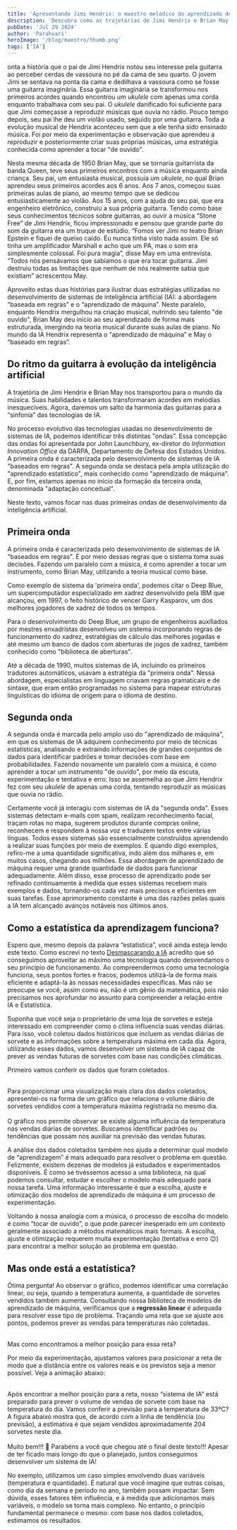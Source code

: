 ```yaml
---
title: 'Apresentando Jimi Hendrix: o maestro melódico do aprendizado de máquina'
description: 'Descubra como as trajetórias de Jimi Hendrix e Brian May se conectam ao desenvolvimento da Inteligência Artificial!'
pubDate: 'Jul 29 2024'
author: 'Parahuari'
heroImage: '/blog/maestro/thumb.png'
tags: ['IA']
---
```


<CapitalLetter letter='C' />onta a história que o pai de Jimi Hendrix notou seu interesse pela guitarra ao perceber cerdas de vassoura no pé da cama de seu quarto. O jovem Jimi se sentava na ponta da cama e dedilhava a vassoura como se fosse uma guitarra imaginária. Essa guitarra imaginária se transformou nos primeiros acordes quando encontrou um *ukulele* com apenas uma corda enquanto trabalhava com seu pai. O *ukulele* danificado foi suficiente para que Jimi começasse a reproduzir músicas que ouvia no rádio. Pouco tempo depois, seu pai lhe deu um violão usado, seguido por uma guitarra. Toda a evolução musical de Hendrix aconteceu sem que a ele tenha sido ensinado música. Foi por meio da experimentação e observação que aprendeu a reproduzir e posteriormente criar suas próprias músicas, uma estratégia conhecida como aprender a tocar "de ouvido". 

Nesta mesma década de 1950 Brian May, que se tornaria guitarrista da banda Queen, teve seus primeiros encontros com a música enquanto ainda criança. Seu pai, um entusiasta musical, possuía um *ukulele*, no qual Brian aprendeu seus primeiros acordes aos 6 anos. Aos 7 anos, começou suas primeiras aulas de piano, ao mesmo tempo que se dedicou entusiasticamente ao violão. Aos 15 anos, com a ajuda do seu pai, que era engenheiro eletrônico, construiu a sua própria guitarra. Tendo como base seus conhecimentos técnicos sobre guitarras, ao ouvir a música “Stone Free” de Jimi Hendrix, ficou impressionado e pensou que grande parte do som da guitarra era um truque de estúdio. “Fomos ver Jimi no teatro Brian Epstein e fiquei de queixo caído. Eu nunca tinha visto nada assim. Ele só tinha um amplificador Marshall e acho que um PA, mas o som era simplesmente colossal. Foi pura magia”, disse May em uma entrevista. “Todos nós pensávamos que sabíamos o que era tocar guitarra. Jimi destruiu todas as limitações que nenhum de nós realmente sabia que existiam” acrescentou May.

Aproveito estas duas histórias para ilustrar duas estratégias utilizadas no desenvolvimento de sistemas de inteligência artificial (IA): a abordagem “baseada em regras” e o “aprendizado de máquina”. Neste paralelo, enquanto Hendrix mergulhou na criação musical, nutrindo seu talento "de ouvido", Brian May deu início ao seu aprendizado de forma mais estruturada, imergindo na teoria musical durante suas aulas de piano. No mundo da IA Hendrix representa o “aprendizado de máquina” e May o “baseado em regras”.

## Do ritmo da guitarra à evolução da inteligência artificial
A trajetória de Jimi Hendrix e Brian May nos transportou para o mundo da música. Suas habilidades e talentos transformaram acordes em melodias inesquecíveis. Agora, daremos um salto da harmonia das guitarras para a “sinfonia” das tecnologias de IA.

No processo evolutivo das tecnologias usadas no desenvolvimento de sistemas de IA, podemos identificar três distintas "ondas". Essa concepção das ondas foi apresentada por John Launchbury, ex-diretor do *Information Innovation Office* da DARPA, Departamento de Defesa dos Estados Unidos. A primeira onda é caracterizada pelo desenvolvimento de sistemas de IA "baseados em regras". A segunda onda se destaca pela ampla utilização do "aprendizado estatístico", mais conhecido como "aprendizado de máquina". E, por fim, estamos apenas no início da formação da terceira onda, denominada "adaptação conceitual".

Neste texto, vamos focar nas duas primeiras ondas de desenvolvimento da inteligência artificial.
<Imagem img='/blog/maestro/tres_ondas.jpg' caption='Concepção das ondas apresentada por John Launchbury.'/>
<br />
## Primeira onda
A primeira onda é caracterizada pelo desenvolvimento de sistemas de IA "baseados em regras". É por meio dessas regras que o sistema toma suas decisões. Fazendo um paralelo com a música, é como aprender a tocar um instrumento, como Brian May, utilizando a teoria musical como base.

Como exemplo de sistema da 'primeira onda', podemos citar o Deep Blue, um supercomputador especializado em xadrez desenvolvido pela IBM que alcançou, em 1997, o feito histórico de vencer Garry Kasparov, um dos melhores jogadores de xadrez de todos os tempos.

Para o desenvolvimento do Deep Blue, um grupo de engenheiros auxiliados por mestres enxadristas desenvolveu um sistema incorporando regras de funcionamento do xadrez, estratégias de cálculo das melhores jogadas e até mesmo um banco de dados com aberturas de jogos de xadrez, também conhecido como "biblioteca de aberturas".

Até a década de 1990, muitos sistemas de IA, incluindo os primeiros tradutores automáticos, usavam a estratégia da "primeira onda". Nessa abordagem, especialistas em linguagem criavam regras gramaticais e de sintaxe, que eram então programadas no sistema para mapear estruturas linguísticas do idioma de origem para o idioma de destino.

## Segunda onda
A segunda onda é marcada pelo amplo uso do "aprendizado de máquina", em que os sistemas de IA adquirem conhecimento por meio de técnicas estatísticas, analisando e extraindo informações de grandes conjuntos de dados para identificar padrões e tomar decisões com base em probabilidades. Fazendo novamente um paralelo com a música, é como aprender a tocar um instrumento "de ouvido", por meio da escuta, experimentação e tentativa e erro. Isso se assemelha ao que Jimi Hendrix fez com seu *ukulele* de apenas uma corda, tentando reproduzir as músicas que ouvia no rádio.

Certamente você já interagiu com sistemas de IA da "segunda onda". Esses sistemas detectam e-mails com spam, realizam reconhecimento facial, traçam rotas no mapa, sugerem produtos durante compras online, reconhecem e respondem à nossa voz e traduzem textos entre várias línguas. Todos esses sistemas são essencialmente construídos aprendendo a realizar suas funções por meio de exemplos. E quando digo exemplos, refiro-me a uma quantidade significativa, indo além dos milhares e, em muitos casos, chegando aos milhões. Essa abordagem de aprendizado de máquina requer uma grande quantidade de dados para funcionar adequadamente. Além disso, esse processo de aprendizado pode ser refinado continuamente à medida que esses sistemas recebem mais exemplos e dados, tornando-os cada vez mais precisos e eficientes em suas tarefas. Esse aprimoramento constante é uma das razões pelas quais a IA tem alcançado avanços notáveis nos últimos anos.

## Como a estatística da aprendizagem funciona?
Espero que, mesmo depois da palavra “estatística”, você ainda esteja lendo este texto. Como escrevi no texto [Desmascarando a IA](/blog/desmascarando/) acredito que só conseguimos aproveitar ao máximo uma tecnologia quando desvendamos o seu princípio de funcionamento. Ao compreendermos como uma tecnologia funciona, seus pontos fortes e fracos, podemos utilizá-la de forma mais eficiente e adaptá-la às nossas necessidades específicas. Mas não se preocupe se você, assim como eu, não é um gênio da matemática, pois não precisamos nos aprofundar no assunto para compreender a relação entre IA e Estatística.

Suponha que você seja o proprietário de uma loja de sorvetes e esteja interessado em compreender como o clima influencia suas vendas diárias. Para isso, você coletou dados históricos que incluem as vendas diárias de sorvete e as informações sobre a temperatura máxima em cada dia. Agora, utilizando esses dados, vamos desenvolver um sistema de IA capaz de prever as vendas futuras de sorvetes com base nas condições climáticas.

Primeiro vamos conferir os dados que foram coletados. 
<center>
<Imagem img='/blog/maestro/prancheta-preenchida.jpg' caption='Tabela com as vendas diárias de sorvetes e as respectivas temperaturas máximas de cada dia.'/>
</center>
<br />
Para proporcionar uma visualização mais clara dos dados coletados, apresentei-os na forma de um gráfico que relaciona o volume diário de sorvetes vendidos com a temperatura máxima registrada no mesmo dia.
<center>
<Imagem img='/blog/maestro/grafico-sorvete-transforma-pontos.gif' caption='Volume de vendas de sorvetes em relação a temperatura.'/>
</center>
<br />
O gráfico nos permite observar se existe alguma influência da temperatura nas vendas diárias de sorvetes. Buscamos identificar padrões ou tendências que possam nos auxiliar na previsão das vendas futuras. 

A análise dos dados coletados também nos ajuda a determinar qual modelo de “aprendizagem” é mais adequado para resolver o problema em questão. Felizmente, existem dezenas de modelos já estudados e experimentados disponíveis. É como se tivéssemos acesso a uma biblioteca, na qual podemos consultar, estudar e escolher o modelo mais adequado para nossa tarefa. Uma informação interessante é que a escolha, ajuste e otimização dos modelos de aprendizado de máquina é um processo de experimentação.

Voltando à nossa analogia com a música, o processo de escolha do modelo é como “tocar de ouvido”, o que pode parecer inesperado em um contexto geralmente associado a métodos matemáticos mais formais. A escolha, ajuste e otimização requerem muita experimentação (tentativa e erro 😉) para encontrar a melhor solução ao problema em questão.

## Mas onde está a estatística?
Ótima pergunta! Ao observar o gráfico, podemos identificar uma correlação linear, ou seja, quando a temperatura aumenta, a quantidade de sorvetes vendidos também aumenta. Consultando nossa biblioteca de modelos de aprendizado de máquina, verificamos que a **regressão linear** é adequada para resolver esse tipo de problema. Traçando uma reta que se ajuste aos pontos, podemos prever as vendas para temperaturas não coletadas.
<center>
<Imagem img='/blog/maestro/grafico-sorvete-reta.jpg' caption='Como traçar uma reta que melhor se ajuste aos pontos?'/>
</center>
<br />
Mas como encontramos a melhor posição para essa reta? 

Por meio da experimentação, ajustamos valores para posicionar a reta de modo que a distância entre os valores reais e os previstos seja a menor possível. Veja a animação abaixo:
<center>
<Imagem img='/blog/maestro/grafico-sorvete-pontos.gif' caption='Posicionar a reta de modo que a distância entre os valores reais e os previstos seja a menor possível – método dos mínimos quadrados.'/>
</center>
<br />
Após encontrar a melhor posição para a reta, nosso “sistema de IA” está preparado para prever o volume de vendas de sorvete com base na temperatura do dia. Vamos conferir a previsão para a temperatura de 33ºC? A figura abaixo mostra que, de acordo com a linha de tendência (ou previsão), a estimativa é que sejam vendidos aproximadamente 204 sorvetes neste dia.
<center>
<Imagem img='/blog/maestro/grafico-previsao.png' caption='Utilizando a linha de tendência, é possível fazer a previsão da quantidade de sorvetes para uma temperatura de 33ºC.'/>
</center>
<br />
Muito bem!!! 👏 Parabéns a você que chegou até o final deste texto!!! Apesar de ter ficado mais longo do que o planejado, juntos conseguimos desenvolver um sistema de IA!

No exemplo, utilizamos um caso simples envolvendo duas variáveis (temperatura e quantidade). É natural que você imagine que outras coisas, como dia da semana e período no ano, também possam impactar. Sem dúvida, esses fatores têm influência, e à medida que adicionamos mais variáveis, o modelo se torna mais complexo. No entanto, o princípio fundamental permanece o mesmo: com base nos dados coletados, estimamos os resultados.

<Parau />